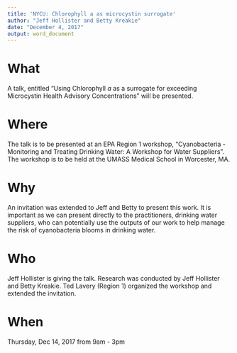 ```yaml
---
title: 'NYCU: Chlorophyll a as microcystin surrogate'
author: "Jeff Hollister and Betty Kreakie"
date: "December 4, 2017"
output: word_document
---
```


# What
A talk, entitled "Using Chlorophyll *a* as a surrogate for exceeding Microcystin Health Advisory Concentrations" will be presented.

# Where
The talk is to be presented at an EPA Region 1 workshop, "Cyanobacteria - Monitoring and Treating Drinking Water: A Workshop for Water Suppliers".  The workshop is to be held at the UMASS Medical School in Worcester, MA.

# Why 
An invitation was extended to Jeff and Betty to present this work.  It is important as we can present directly to the practitioners, drinking water suppliers, who can potentially use the outputs of our work to help manage the risk of cyanobacteria blooms in drinking water.

# Who
Jeff Hollister is giving the talk.  Research was conducted by Jeff Hollister and Betty Kreakie.  Ted Lavery (Region 1) organized the workshop and extended the invitation.

# When
Thursday, Dec 14, 2017 from 9am - 3pm



